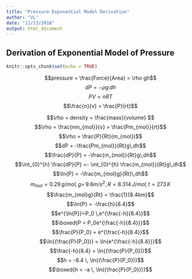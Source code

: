 ```yaml
---
title: "Pressure Exponential Model Derivation"
author: "VL"
date: "11/13/2018"
output: html_document
---
```

## Derivation of Exponential Model of Pressure
```r
knitr::opts_chunk$set(echo = TRUE)
```

$$pressure = \frac{Force}{Area} = \rho gh$$
$$dP=-\rho g\,dh$$
$$PV=nRT$$
$$\frac{n}{v} = \frac{P}{rt}$$

$$\rho = density = \frac{mass}{volume} $$
$$\rho = \frac{nm_{mol}}{v} = \frac{Pm_{mol}}{rt}$$
$$\rho = \frac{P}{Rt}(m_{mol})$$
$$dP = -\frac{Pm_{mol}}{Rt}g\,dh$$
$$\frac{dP}{P} =  -\frac{m_{mol}}{Rt}g\,dh$$
$$\int_{0}^{h} \frac{dP}{P} =- \int_{0}^{h} \frac{m_{mol}}{Rt}g\,dh$$
$$\ln{P} = -\frac{m_{mol}g}{Rt}\,dh$$
$$m_{mol}=0.29\,g/mol, \,g=\,9.8m/s^2, \,R=8.314\,J/mol, \,t=273 \, K$$
$$\frac{m_{mol}g}{Rt} = \frac{1}{8.4km}$$
$$\ln{P} = -\frac{h}{8.4}$$
$$e^{\ln{P}}=P_0 \,e^{\frac{-h}{8.4}}$$
$$\boxed{P = P_0e^{\frac{-h}{8.4}}}$$
$$\frac{P}{P_0} = e^{\frac{-h}{8.4}}$$
$$\ln{(\frac{P}{P_0})} = \ln{e^{\frac{-h}{8.4}}}$$
$$\frac{-h}{8.4} = \ln{(\frac{P}{P_0})}$$
$$h = -8.4 \, \ln{(\frac{P}{P_0})}$$
$$\boxed{h = -a \, \ln{(\frac{P}{P_0})}}$$

